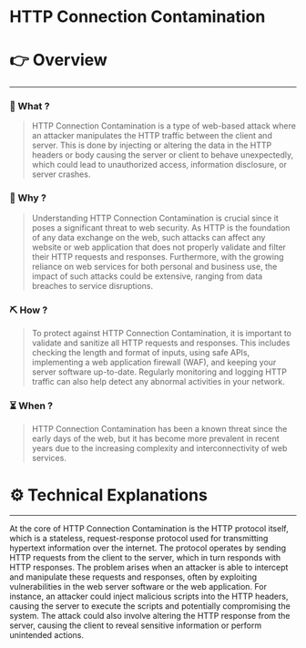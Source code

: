 # HTTP Connection Contamination


# 👉 Overview

---

### 👀 What ?

> HTTP Connection Contamination is a type of web-based attack where an attacker manipulates the HTTP traffic between the client and server. This is done by injecting or altering the data in the HTTP headers or body causing the server or client to behave unexpectedly, which could lead to unauthorized access, information disclosure, or server crashes.
> 

### 🧐 Why ?

> Understanding HTTP Connection Contamination is crucial since it poses a significant threat to web security. As HTTP is the foundation of any data exchange on the web, such attacks can affect any website or web application that does not properly validate and filter their HTTP requests and responses. Furthermore, with the growing reliance on web services for both personal and business use, the impact of such attacks could be extensive, ranging from data breaches to service disruptions.
> 

### ⛏️ How ?

> To protect against HTTP Connection Contamination, it is important to validate and sanitize all HTTP requests and responses. This includes checking the length and format of inputs, using safe APIs, implementing a web application firewall (WAF), and keeping your server software up-to-date. Regularly monitoring and logging HTTP traffic can also help detect any abnormal activities in your network.
> 

### ⏳ When ?

> HTTP Connection Contamination has been a known threat since the early days of the web, but it has become more prevalent in recent years due to the increasing complexity and interconnectivity of web services.
> 

# ⚙️ Technical Explanations

---

At the core of HTTP Connection Contamination is the HTTP protocol itself, which is a stateless, request-response protocol used for transmitting hypertext information over the internet. The protocol operates by sending HTTP requests from the client to the server, which in turn responds with HTTP responses. The problem arises when an attacker is able to intercept and manipulate these requests and responses, often by exploiting vulnerabilities in the web server software or the web application. For instance, an attacker could inject malicious scripts into the HTTP headers, causing the server to execute the scripts and potentially compromising the system. The attack could also involve altering the HTTP response from the server, causing the client to reveal sensitive information or perform unintended actions.
